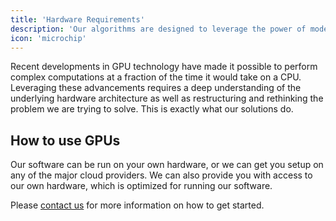 ```yaml
---
title: 'Hardware Requirements'
description: 'Our algorithms are designed to leverage the power of modern hardware, including GPUs, to deliver fast and efficient inversion solutions.'
icon: 'microchip'
---
```

Recent developments in GPU technology have made it possible to perform complex computations at a fraction of the time it would take on a CPU. Leveraging these advancements requires a deep understanding of the underlying hardware architecture as well as restructuring and rethinking the problem we are trying to solve. This is exactly what our solutions do.
​
## How to use GPUs

Our software can be run on your own hardware, or we can get you setup on any of the major cloud providers. We can also provide you with access to our own hardware, which is optimized for running our software.

Please [contact us]("mailto:hello@vorticity.xyz") for more information on how to get started.